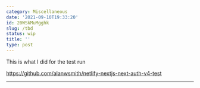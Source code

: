 ```yaml
---
category: Miscellaneous
date: '2021-09-10T19:33:20'
id: 20WSkMuMgghk
slug: /tbd
status: wip
title: ''
type: post
---
```


This is what I did for the test run 

https://github.com/alanwsmith/netlify-nextjs-next-auth-v4-test

---
